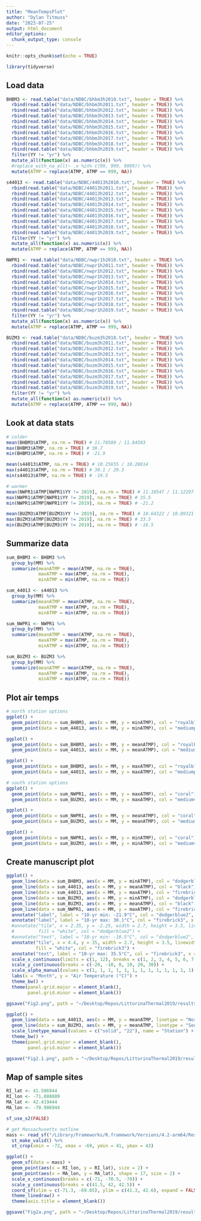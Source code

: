 ```yaml
---
title: "MeanTempsPlot"
author: "Dylan Titmuss"
date: "2023-07-25"
output: html_document
editor_options: 
  chunk_output_type: console
---
```


```r
knitr::opts_chunk$set(echo = TRUE)

library(tidyverse)
```

## Load data
```r
BHBM3 <- read.table("data/NDBC/bhbm3h2010.txt", header = TRUE) %>%
  rbind(read.table("data/NDBC/bhbm3h2011.txt", header = TRUE)) %>%
  rbind(read.table("data/NDBC/bhbm3h2012.txt", header = TRUE)) %>%
  rbind(read.table("data/NDBC/bhbm3h2013.txt", header = TRUE)) %>%
  rbind(read.table("data/NDBC/bhbm3h2014.txt", header = TRUE)) %>%
  rbind(read.table("data/NDBC/bhbm3h2015.txt", header = TRUE)) %>%
  rbind(read.table("data/NDBC/bhbm3h2016.txt", header = TRUE)) %>%
  rbind(read.table("data/NDBC/bhbm3h2017.txt", header = TRUE)) %>%
  rbind(read.table("data/NDBC/bhbm3h2018.txt", header = TRUE)) %>%
  rbind(read.table("data/NDBC/bhbm3h2019.txt", header = TRUE)) %>%
  filter(YY != "yr") %>%
  mutate_all(function(x) as.numeric(x)) %>%
  #replace_with_na_all(~ .x %in% c(99, 999, 9999)) %>%
  mutate(ATMP = replace(ATMP, ATMP == 999, NA))

s44013 <- read.table("data/NDBC/44013h2010.txt", header = TRUE) %>%
  rbind(read.table("data/NDBC/44013h2011.txt", header = TRUE)) %>%
  rbind(read.table("data/NDBC/44013h2012.txt", header = TRUE)) %>%
  rbind(read.table("data/NDBC/44013h2013.txt", header = TRUE)) %>%
  rbind(read.table("data/NDBC/44013h2014.txt", header = TRUE)) %>%
  rbind(read.table("data/NDBC/44013h2015.txt", header = TRUE)) %>%
  rbind(read.table("data/NDBC/44013h2016.txt", header = TRUE)) %>%
  rbind(read.table("data/NDBC/44013h2017.txt", header = TRUE)) %>%
  rbind(read.table("data/NDBC/44013h2018.txt", header = TRUE)) %>%
  rbind(read.table("data/NDBC/44013h2019.txt", header = TRUE)) %>%
  filter(YY != "yr") %>%
  mutate_all(function(x) as.numeric(x)) %>%
  mutate(ATMP = replace(ATMP, ATMP == 999, NA))

NWPR1 <- read.table("data/NDBC/nwpr1h2010.txt", header = TRUE) %>%
  rbind(read.table("data/NDBC/nwpr1h2011.txt", header = TRUE)) %>%
  rbind(read.table("data/NDBC/nwpr1h2012.txt", header = TRUE)) %>%
  rbind(read.table("data/NDBC/nwpr1h2013.txt", header = TRUE)) %>%
  rbind(read.table("data/NDBC/nwpr1h2014.txt", header = TRUE)) %>%
  rbind(read.table("data/NDBC/nwpr1h2015.txt", header = TRUE)) %>%
  rbind(read.table("data/NDBC/nwpr1h2016.txt", header = TRUE)) %>%
  rbind(read.table("data/NDBC/nwpr1h2017.txt", header = TRUE)) %>%
  rbind(read.table("data/NDBC/nwpr1h2018.txt", header = TRUE)) %>%
  rbind(read.table("data/NDBC/nwpr1h2019.txt", header = TRUE)) %>%
  filter(YY != "yr") %>%
  mutate_all(function(x) as.numeric(x)) %>%
  mutate(ATMP = replace(ATMP, ATMP == 999, NA))

BUZM3 <- read.table("data/NDBC/buzm3h2010.txt", header = TRUE) %>%
  rbind(read.table("data/NDBC/buzm3h2011.txt", header = TRUE)) %>%
  rbind(read.table("data/NDBC/buzm3h2012.txt", header = TRUE)) %>%
  rbind(read.table("data/NDBC/buzm3h2013.txt", header = TRUE)) %>%
  rbind(read.table("data/NDBC/buzm3h2014.txt", header = TRUE)) %>%
  rbind(read.table("data/NDBC/buzm3h2015.txt", header = TRUE)) %>%
  rbind(read.table("data/NDBC/buzm3h2016.txt", header = TRUE)) %>%
  rbind(read.table("data/NDBC/buzm3h2017.txt", header = TRUE)) %>%
  rbind(read.table("data/NDBC/buzm3h2018.txt", header = TRUE)) %>%
  rbind(read.table("data/NDBC/buzm3h2019.txt", header = TRUE)) %>%
  filter(YY != "yr") %>%
  mutate_all(function(x) as.numeric(x)) %>%
  mutate(ATMP = replace(ATMP, ATMP == 999, NA))
```

## Look at data stats
```r
# colder
mean(BHBM3$ATMP, na.rm = TRUE) # 11.78589 / 11.84503
max(BHBM3$ATMP, na.rm = TRUE) # 38.7
min(BHBM3$ATMP, na.rm = TRUE) # -21.9

mean(s44013$ATMP, na.rm = TRUE) # 10.25655 / 10.28814
max(s44013$ATMP, na.rm = TRUE) # 30.1 / 29.3
min(s44013$ATMP, na.rm = TRUE) # -19.5

# warmer
mean(NWPR1$ATMP[NWPR1$YY != 2019], na.rm = TRUE) # 11.10547 / 11.12297
max(NWPR1$ATMP[NWPR1$YY != 2019], na.rm = TRUE) # 35.5
min(NWPR1$ATMP[NWPR1$YY != 2019], na.rm = TRUE) # -21.2

mean(BUZM3$ATMP[BUZM3$YY != 2019], na.rm = TRUE) # 10.64322 / 10.89321
max(BUZM3$ATMP[BUZM3$YY != 2019], na.rm = TRUE) # 33.5
min(BUZM3$ATMP[BUZM3$YY != 2019], na.rm = TRUE) # -16.5
```

## Summarize data
```r
sum_BHBM3 <- BHBM3 %>%
  group_by(MM) %>%
  summarize(meanATMP = mean(ATMP, na.rm = TRUE),
            maxATMP = max(ATMP, na.rm = TRUE),
            minATMP = min(ATMP, na.rm = TRUE))

sum_44013 <- s44013 %>%
  group_by(MM) %>%
  summarize(meanATMP = mean(ATMP, na.rm = TRUE),
            maxATMP = max(ATMP, na.rm = TRUE),
            minATMP = min(ATMP, na.rm = TRUE))

sum_NWPR1 <- NWPR1 %>%
  group_by(MM) %>%
  summarize(meanATMP = mean(ATMP, na.rm = TRUE),
            maxATMP = max(ATMP, na.rm = TRUE),
            minATMP = min(ATMP, na.rm = TRUE))

sum_BUZM3 <- BUZM3 %>%
  group_by(MM) %>%
  summarize(meanATMP = mean(ATMP, na.rm = TRUE),
            maxATMP = max(ATMP, na.rm = TRUE),
            minATMP = min(ATMP, na.rm = TRUE))
```

## Plot air temps
```r
# north station options
ggplot() +
  geom_point(data = sum_BHBM3, aes(x = MM, y = minATMP), col = "royalblue") +     # colder min
  geom_point(data = sum_44013, aes(x = MM, y = minATMP), col = "mediumpurple1")

ggplot() +
  geom_point(data = sum_BHBM3, aes(x = MM, y = meanATMP), col = "royalblue") +     
  geom_point(data = sum_44013, aes(x = MM, y = meanATMP), col = "mediumpurple1")  # colder mean

ggplot() +
  geom_point(data = sum_BHBM3, aes(x = MM, y = maxATMP), col = "royalblue") +     
  geom_point(data = sum_44013, aes(x = MM, y = maxATMP), col = "mediumpurple1")  # colder max

# south station options
ggplot() +
  geom_point(data = sum_NWPR1, aes(x = MM, y = maxATMP), col = "coral") +         # warmer max
  geom_point(data = sum_BUZM3, aes(x = MM, y = maxATMP), col = "mediumvioletred")

ggplot() +
  geom_point(data = sum_NWPR1, aes(x = MM, y = meanATMP), col = "coral") +         # warmer mean
  geom_point(data = sum_BUZM3, aes(x = MM, y = meanATMP), col = "mediumvioletred") # warmer mean @ lows

ggplot() +
  geom_point(data = sum_NWPR1, aes(x = MM, y = minATMP), col = "coral") +         
  geom_point(data = sum_BUZM3, aes(x = MM, y = minATMP), col = "mediumvioletred") # warmer min
```

## Create manuscript plot
```r
ggplot() +
  geom_line(data = sum_BHBM3, aes(x = MM, y = minATMP), col = "dodgerblue2") +
  geom_line(data = sum_44013, aes(x = MM, y = meanATMP), col = "black") +
  geom_line(data = sum_44013, aes(x = MM, y = maxATMP), col = "firebrick3") +
  geom_line(data = sum_BUZM3, aes(x = MM, y = minATMP), col = "dodgerblue2", linetype = "22") +
  geom_line(data = sum_BUZM3, aes(x = MM, y = meanATMP), col = "black", linetype = "22") +
  geom_line(data = sum_NWPR1, aes(x = MM, y = maxATMP), col = "firebrick3", linetype = "22") +
  annotate("label", label = "10-yr min: -21.9°C", col = "dodgerblue2", x = 3.75, y = -21) +
  annotate("label", label = "10-yr max: 30.1°C", col = "firebrick3", x = 7.9, y = 25) +
  #annotate("tile", x = 2.35, y = -2.25, width = 2.7, height = 3.5, linewidth = 0.5, linetype = "22",
  #         fill = "white", col = "dodgerblue2") +
  #annotate("text", label = "10-yr min: -16.5°C", col = "dodgerblue2", x = 2.35, y = -2.25) +
  annotate("tile", x = 4.4, y = 35, width = 2.7, height = 3.5, linewidth = 0.5, linetype = "22",
           fill = "white", col = "firebrick3") +
  annotate("text", label = "10-yr max: 35.5°C", col = "firebrick3", x = 4.4, y = 35) +
  scale_x_continuous(limits = c(1, 12), breaks = c(1, 2, 3, 4, 5, 6, 7, 8, 9, 10, 11, 12)) +
  scale_y_continuous(breaks = c(-20, -10, 0, 10, 20, 30)) +
  scale_alpha_manual(values = c(1, 1, 1, 1, 1, 1, 1, 1, 1, 1, 1, 1, 1)) +
  labs(x = "Month", y = "Air Temperature (°C)") +
  theme_bw() +
  theme(panel.grid.major = element_blank(),
        panel.grid.minor = element_blank())

ggsave("Fig2.png", path = "~/Desktop/Repos/LittorinaThermal2019/results", width = 6.5, height = 4.3, units = "in", dpi = 600, bg = "#ffffff")

ggplot() +
  geom_line(data = sum_44013, aes(x = MM, y = meanATMP, linetype = "Northern"), col = "black") +
  geom_line(data = sum_BUZM3, aes(x = MM, y = meanATMP, linetype = "Southern"), col = "black") +
  scale_linetype_manual(values = c("solid", "22"), name = "Station") +
  theme_bw() +
  theme(panel.grid.major = element_blank(),
        panel.grid.minor = element_blank())

ggsave("Fig2.1.png", path = "~/Desktop/Repos/LittorinaThermal2019/results", width = 6.5, height = 4.3, units = "in", dpi = 600, bg = "#ffffff")
```

## Map of sample sites
```r
RI_lat <- 41.506944
RI_lon <- -71.088889
MA_lat <- 42.419444
MA_lon <- -70.906944

sf_use_s2(FALSE)

# get Massachusetts outline
mass <- read_sf("/Library/Frameworks/R.framework/Versions/4.2-arm64/Resources/library/gshhg-shp-2.3.7/GSHHS_shp/f/GSHHS_f_L1.shp") %>%
  st_make_valid() %>%
  st_crop(xmin = -72, xmax = -69, ymin = 41, ymax = 43)

ggplot() +
  geom_sf(data = mass) +
  geom_point(aes(x = RI_lon, y = RI_lat), size = 2) +
  geom_point(aes(x = MA_lon, y = MA_lat), shape = 17, size = 2) +
  scale_x_continuous(breaks = c(-71, -70.5, -70)) +
  scale_y_continuous(breaks = c(41.5, 42, 42.5)) +
  coord_sf(xlim = c(-71.3, -69.85), ylim = c(41.3, 42.6), expand = FALSE) +
  theme_linedraw() +
  theme(axis.title = element_blank())

ggsave("Fig2a.png", path = "~/Desktop/Repos/LittorinaThermal2019/results", width = 2.15, height = 2.25, units = "in", dpi = 600)
```

